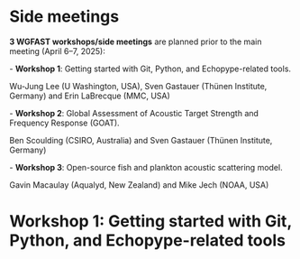 # Side meetings

**3 WGFAST workshops/side meetings** are planned prior to the main meeting (April 6–7, 2025):

\- **Workshop 1**: Getting started with Git, Python, and Echopype-related tools.

Wu-Jung Lee (U Washington, USA), Sven Gastauer (Thünen Institute, Germany) and Erin LaBrecque (MMC, USA)

\- **Workshop 2**: Global Assessment of Acoustic Target Strength and Frequency Response (GOAT).

Ben Scoulding (CSIRO, Australia) and Sven Gastauer (Thünen Institute, Germany)

\- **Workshop 3**: Open-source fish and plankton acoustic scattering model.

Gavin Macaulay (Aqualyd, New Zealand) and Mike Jech (NOAA, USA)


# Workshop 1: Getting started with Git, Python, and Echopype-related tools
